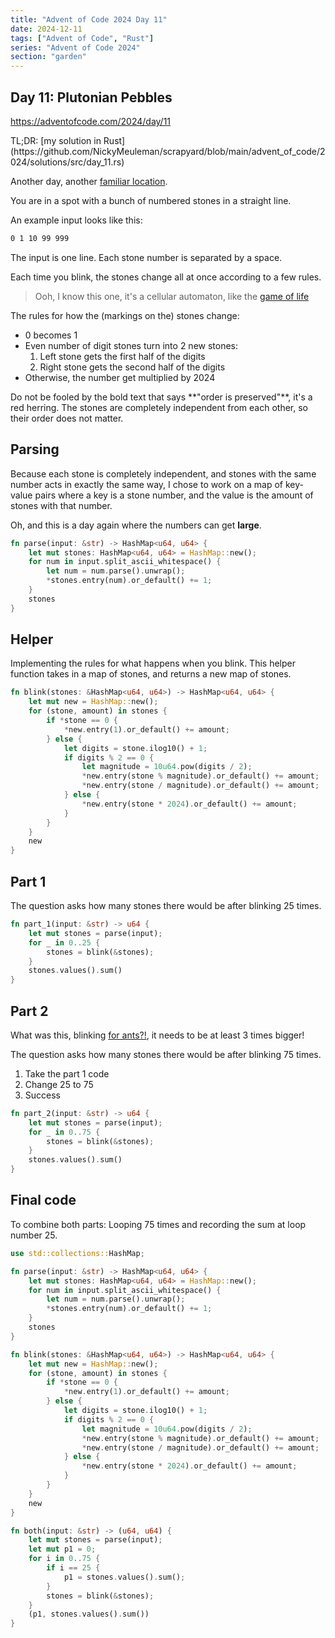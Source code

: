 ```yaml
---
title: "Advent of Code 2024 Day 11"
date: 2024-12-11
tags: ["Advent of Code", "Rust"]
series: "Advent of Code 2024"
section: "garden"
---
```


## Day 11: Plutonian Pebbles

https://adventofcode.com/2024/day/11

<Aside>
  TL;DR: [my solution in
  Rust](https://github.com/NickyMeuleman/scrapyard/blob/main/advent_of_code/2024/solutions/src/day_11.rs)
</Aside>

Another day, another [familiar location](https://adventofcode.com/2019/day/20).

You are in a spot with a bunch of numbered stones in a straight line.

An example input looks like this:

```txt title=input.txt
0 1 10 99 999
```

The input is one line.
Each stone number is separated by a space.

Each time you blink, the stones change all at once according to a few rules.

> Ooh, I know this one, it's a cellular automaton, like the [game of life](https://nl.wikipedia.org/wiki/Game_of_Life)

The rules for how the (markings on the) stones change:

- 0 becomes 1
- Even number of digit stones turn into 2 new stones:
  1. Left stone gets the first half of the digits
  1. Right stone gets the second half of the digits
- Otherwise, the number get multiplied by 2024

<Aside variant="danger">
  Do not be fooled by the bold text that says **"order is preserved"**, it's a
  red herring. The stones are completely independent from each other, so their
  order does not matter.
</Aside>

## Parsing

Because each stone is completely independent,
and stones with the same number acts in exactly the same way,
I chose to work on a map of key-value pairs where a key is a stone number,
and the value is the amount of stones with that number.

Oh, and this is a day again where the numbers can get **large**.

```rust
fn parse(input: &str) -> HashMap<u64, u64> {
    let mut stones: HashMap<u64, u64> = HashMap::new();
    for num in input.split_ascii_whitespace() {
        let num = num.parse().unwrap();
        *stones.entry(num).or_default() += 1;
    }
    stones
}
```

## Helper

Implementing the rules for what happens when you blink.
This helper function takes in a map of stones, and returns a new map of stones.

```rust
fn blink(stones: &HashMap<u64, u64>) -> HashMap<u64, u64> {
    let mut new = HashMap::new();
    for (stone, amount) in stones {
        if *stone == 0 {
            *new.entry(1).or_default() += amount;
        } else {
            let digits = stone.ilog10() + 1;
            if digits % 2 == 0 {
                let magnitude = 10u64.pow(digits / 2);
                *new.entry(stone % magnitude).or_default() += amount;
                *new.entry(stone / magnitude).or_default() += amount;
            } else {
                *new.entry(stone * 2024).or_default() += amount;
            }
        }
    }
    new
}
```

## Part 1

The question asks how many stones there would be after blinking 25 times.

```rust title=day_11.rs
fn part_1(input: &str) -> u64 {
    let mut stones = parse(input);
    for _ in 0..25 {
        stones = blink(&stones);
    }
    stones.values().sum()
}
```

## Part 2

What was this, blinking [for ants?!](https://www.youtube.com/watch?v=7ffj8SHrbk0),
it needs to be at least 3 times bigger!

The question asks how many stones there would be after blinking 75 times.

1. Take the part 1 code
1. Change 25 to 75
1. Success

```rust title=day_11.rs {3}
fn part_2(input: &str) -> u64 {
    let mut stones = parse(input);
    for _ in 0..75 {
        stones = blink(&stones);
    }
    stones.values().sum()
}
```

## Final code

To combine both parts:
Looping 75 times and recording the sum at loop number 25.

```rust title=day_11.rs showLineNumbers
use std::collections::HashMap;

fn parse(input: &str) -> HashMap<u64, u64> {
    let mut stones: HashMap<u64, u64> = HashMap::new();
    for num in input.split_ascii_whitespace() {
        let num = num.parse().unwrap();
        *stones.entry(num).or_default() += 1;
    }
    stones
}

fn blink(stones: &HashMap<u64, u64>) -> HashMap<u64, u64> {
    let mut new = HashMap::new();
    for (stone, amount) in stones {
        if *stone == 0 {
            *new.entry(1).or_default() += amount;
        } else {
            let digits = stone.ilog10() + 1;
            if digits % 2 == 0 {
                let magnitude = 10u64.pow(digits / 2);
                *new.entry(stone % magnitude).or_default() += amount;
                *new.entry(stone / magnitude).or_default() += amount;
            } else {
                *new.entry(stone * 2024).or_default() += amount;
            }
        }
    }
    new
}

fn both(input: &str) -> (u64, u64) {
    let mut stones = parse(input);
    let mut p1 = 0;
    for i in 0..75 {
        if i == 25 {
            p1 = stones.values().sum();
        }
        stones = blink(&stones);
    }
    (p1, stones.values().sum())
}
```
